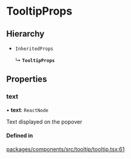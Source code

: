 # TooltipProps

## Hierarchy

- `InheritedProps`

  ↳ **`TooltipProps`**

## Properties

### text

• **text**: `ReactNode`

Text displayed on the popover

#### Defined in

[packages/components/src/tooltip/tooltip.tsx:61](https://github.com/vtex/shoreline/blob/0b6f8d7fa/packages/components/src/tooltip/tooltip.tsx#L61)
